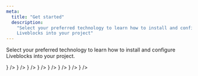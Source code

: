 ```yaml
---
meta:
  title: "Get started"
  description:
    "Select your preferred technology to learn how to install and configure
    Liveblocks into your project"
---
```


Select your preferred technology to learn how to install and configure
Liveblocks into your project.

<ListGrid>
  <DocsCard
    title="Next.js"
    href="/docs/get-started/nextjs"
    visual={<DocsNextjsIcon />}
  />
  <DocsCard
    title="React"
    href="/docs/get-started/react"
    visual={<DocsReactIcon />}
  />
  <DocsCard
    title="Redux"
    href="/docs/get-started/redux"
    visual={<DocsReduxIcon />}
  />
  <DocsCard
    title="Zustand"
    href="/docs/get-started/zustand"
    visual={
      <img
        alt="Zustand"
        src="/assets/zustand.png"
        width={30}
        height={24}
        loading="lazy"
      />
    }
  />
  <DocsCard
    title="Svelte"
    href="/docs/get-started/svelte"
    visual={
      <img
        alt="Svelte"
        src="/assets/svelte.svg"
        width={20}
        height={24}
        loading="lazy"
      />
    }
  />
  <DocsCard
    title="Vue"
    href="/docs/get-started/vuejs"
    visual={<DocsVueIcon />}
  />
  <DocsCard
    title="JavaScript"
    href="/docs/get-started/javascript"
    visual={<DocsJavascriptIcon />}
  />
  <DocsCard
    title="SolidJS"
    href="/docs/get-started/solidjs"
    visual={
      <img
        alt="SolidJS"
        src="/assets/solidjs.svg"
        width={26}
        height={28}
        loading="lazy"
      />
    }
  />
</ListGrid>

<MissingTechnologyBanner />

